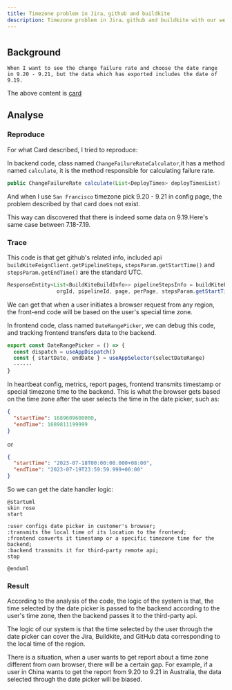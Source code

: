 ```yaml
---
title: Timezone problem in Jira、github and buildkite
description: Timezone problem in Jira、github and buildkite with our web app
---
```


#

## Background
```
When I want to see the change failure rate and choose the date range in 9.20 - 9.21, but the data which has exported includes the date of 9.19.
```
The above content is [card](https://dorametrics.atlassian.net/jira/software/projects/ADM/boards/2?label=Stream1&selectedIssue=ADM-579)

## Analyse

### Reproduce
For what Card described, I tried to reproduce:

In backend code, class named `ChangeFailureRateCalculator`,it has a method named `calculate`,
it is the method responsible for calculating failure rate.
```java
public ChangeFailureRate calculate(List<DeployTimes> deployTimesList)
```

And when I use `San Francisco` timezone pick 9.20 - 9.21 in config page, the problem described by that card does not exist.

This way can discovered that there is indeed some data on 9.19.Here's same case between 7.18-7.19.

### Trace

This code is that get github's related info, included api `buildKiteFeignClient.getPipelineSteps`, `stepsParam.getStartTime()` and `stepsParam.getEndTime()`
are the standard UTC.

```java
ResponseEntity<List<BuildKiteBuildInfo>> pipelineStepsInfo = buildKiteFeignClient.getPipelineSteps(realToken,
				orgId, pipelineId, page, perPage, stepsParam.getStartTime(), stepsParam.getEndTime(), branches);
```

We can get that when a user initiates a browser request from any region, the front-end code will be based on the user's special time zone.

In frontend code, class named `DateRangePicker`, we can debug this code, and tracking frontend transfers data to the backend.
```javascript
export const DateRangePicker = () => {
  const dispatch = useAppDispatch()
  const { startDate, endDate } = useAppSelector(selectDateRange)
  ······
}
```

In heartbeat config, metrics, report pages, frontend transmits timestamp or special timezone time to the backend.
This is what the browser gets based on the time zone after the user selects the time in the date picker,
such as:
```json
{
  "startTime": 1689609600000,
  "endTime": 1689811199999
}
```
or
```json
{
  "startTime": "2023-07-18T00:00:00.000+08:00",
  "endTime": "2023-07-19T23:59:59.999+00:00"
}
```

So we can get the date handler logic:

```plantuml
@startuml
skin rose
start

:user configs date picker in customer's browser;
:transmits the local time of its location to the frontend;
:frontend converts it timestamp or a specific timezone time for the backend;
:backend transmits it for third-party remote api;
stop

@enduml
```

### Result
According to the analysis of the code, the logic of the system is that,
the time selected by the date picker is passed to the backend according to the user's time zone,
then the backend passes it to the third-party api.

The logic of our system is that the time selected by the user through the date picker can cover the Jira, Buildkite,
and GitHub data corresponding to the local time of the region.

There is a situation, when a user wants to get report about a time zone different from own browser,
there will be a certain gap. For example, if a user in China wants to get the report from 9.20 to 9.21 in Australia,
the data selected through the date picker will be biased.
